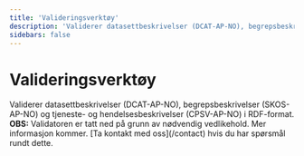 ```yaml
---
title: 'Valideringsverktøy'
description: 'Validerer datasettbeskrivelser (DCAT-AP-NO), begrepsbeskrivelser (SKOS-AP-NO) og tjeneste- og hendelsesbeskrivelser (CPSV-AP-NO) i RDF-format.'
sidebars: false
---
```


# Valideringsverktøy

<Ingress>
    Validerer datasettbeskrivelser (DCAT-AP-NO), begrepsbeskrivelser (SKOS-AP-NO) og tjeneste- og hendelsesbeskrivelser (CPSV-AP-NO) i RDF-format.
</Ingress>

<Alert data-size='md' data-color='warning'>
    <strong>OBS:</strong> Validatoren er tatt ned på grunn av nødvendig vedlikehold. Mer informasjon kommer.
    [Ta kontakt med oss](/contact) hvis du har spørsmål rundt dette.
</Alert>
